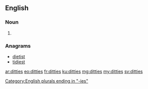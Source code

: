 ==English==

===Noun===
{{head|en}}

# {{plural of|ditty}}

===Anagrams===
* [[dietist#English|dietist]]
* [[tidiest#English|tidiest]]

[[Category:English plurals ending in "-ies"]]

[[ar:ditties]]
[[eo:ditties]]
[[fr:ditties]]
[[ku:ditties]]
[[mg:ditties]]
[[my:ditties]]
[[sv:ditties]]